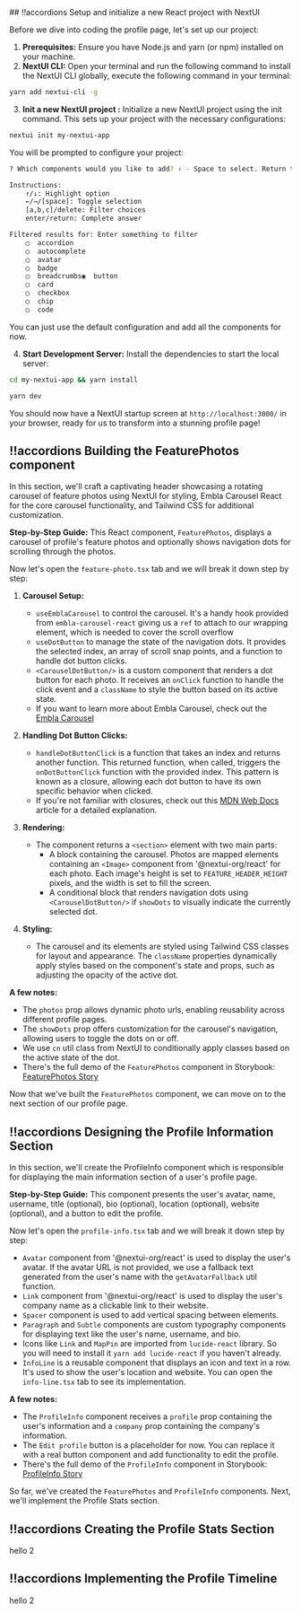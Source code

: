 
<CodeWithAccoridions>
## !!accordions Setup and initialize a new React project with NextUI

Before we dive into coding the profile page, let's set up our project:

1.  **Prerequisites:** Ensure you have Node.js and yarn (or npm) installed on your machine.
2.  **NextUI CLI:** Open your terminal and run the following command to install the NextUI CLI globally, execute the following command in your terminal:

```bash
yarn add nextui-cli -g
```

3.  **Init a new NextUI project :** Initialize a new NextUI project using the init command. This sets up your project with the necessary configurations:

```bash
nextui init my-nextui-app
```

You will be prompted to configure your project:

```bash
? Which components would you like to add? › - Space to select. Return to submit

Instructions:
    ↑/↓: Highlight option
    ←/→/[space]: Toggle selection
    [a,b,c]/delete: Filter choices
    enter/return: Complete answer

Filtered results for: Enter something to filter
    ◯  accordion
    ◯  autocomplete
    ◯  avatar
    ◯  badge
    ◯  breadcrumbs◉  button
    ◯  card
    ◯  checkbox
    ◯  chip
    ◯  code
```

You can just use the default configuration and add all the components for now.

4.  **Start Development Server:** Install the dependencies to start the local server:

```bash
cd my-nextui-app && yarn install
```

```bash
yarn dev
```

You should now have a NextUI startup screen at `http://localhost:3000/` in your browser, ready for us to transform into a stunning profile page!

## !!accordions Building the FeaturePhotos component

In this section, we'll craft a captivating header showcasing a rotating carousel of feature photos using NextUI for styling, Embla Carousel React for the core carousel functionality, and Tailwind CSS for additional customization.

**Step-by-Step Guide:**
This React component, `FeaturePhotos`, displays a carousel of profile's feature photos and optionally shows navigation dots for scrolling through the photos.

Now let's open the `feature-photo.tsx` tab and we will break it down step by step:

1. **Carousel Setup:**

   - `useEmblaCarousel` to control the carousel. It's a handy hook provided from `embla-carousel-react` giving us a `ref` to attach to our wrapping element, which is needed to cover the scroll overflow
   - `useDotButton` to manage the state of the navigation dots. It provides the selected index, an array of scroll snap points, and a function to handle dot button clicks.
   - `<CarouselDotButton/>` is a custom component that renders a dot button for each photo. It receives an `onClick` function to handle the click event and a `className` to style the button based on its active state.
   - If you want to learn more about Embla Carousel, check out the <a href="https://www.embla-carousel.com/get-started/react/#accessing-the-carousel-api" target="_blank">Embla Carousel</a>

2. **Handling Dot Button Clicks:**

   - `handleDotButtonClick` is a function that takes an index and returns another function. This returned function, when called, triggers the `onDotButtonClick` function with the provided index. This pattern is known as a closure, allowing each dot button to have its own specific behavior when clicked.
   - If you're not familiar with closures, check out this <a href="https://developer.mozilla.org/en-US/docs/Web/JavaScript/Closures" target="_blank">MDN Web Docs</a> article for a detailed explanation.

3. **Rendering:**

   - The component returns a `<section>` element with two main parts:
     - A block containing the carousel. Photos are mapped elements containing an `<Image>` component from '@nextui-org/react' for each photo. Each image's height is set to `FEATURE_HEADER_HEIGHT` pixels, and the width is set to fill the screen.
     - A conditional block that renders navigation dots using `<CarouselDotButton/>` if `showDots` to visually indicate the currently selected dot.

4. **Styling:**
   - The carousel and its elements are styled using Tailwind CSS classes for layout and appearance. The `className` properties dynamically apply styles based on the component's state and props, such as adjusting the opacity of the active dot.

**A few notes:**

- The `photos` prop allows dynamic photo urls, enabling reusability across different profile pages.
- The `showDots` prop offers customization for the carousel's navigation, allowing users to toggle the dots on or off.
- We use `cn` util class from NextUI to conditionally apply classes based on the active state of the dot.
- There's the full demo of the `FeaturePhotos` component in Storybook: <a href="https://66a1ae67d3806ba8755e9ebe-rktxlyjzkm.chromatic.com/?path=/docs/tutorials-profile-ui-components-feature-photos--docs" target="_blank">FeaturePhotos Story</a>

Now that we've built the `FeaturePhotos` component, we can move on to the next section of our profile page.

## !!accordions Designing the Profile Information Section

In this section, we'll create the ProfileInfo component which is responsible for displaying the main information section of a user's profile page.<br/>

**Step-by-Step Guide:**
This component presents the user's avatar, name, username, title (optional), bio (optional), location (optional), website (optional), and a button to edit the profile.

Now let's open the `profile-info.tsx` tab and we will break it down step by step:

- `Avatar` component from '@nextui-org/react' is used to display the user's avatar. If the avatar URL is not provided, we use a fallback text generated from the user's name with the `getAvatarFallback` util function.
- `Link` component from '@nextui-org/react' is used to display the user's company name as a clickable link to their website.
- `Spacer` component is used to add vertical spacing between elements.
- `Paragraph` and `Subtle` components are custom typography components for displaying text like the user's name, username, and bio.
- Icons like `Link` and `MapPin` are imported from `lucide-react` library. So you will need to install it `yarn add lucide-react` if you haven't already.
- `InfoLine` is a reusable component that displays an icon and text in a row. It's used to show the user's location and website. You can open the `info-line.tsx` tab to see its implementation.

**A few notes:**

- The `ProfileInfo` component receives a `profile` prop containing the user's information and a `company` prop containing the company's information.
- The `Edit profile` button is a placeholder for now. You can replace it with a real button component and add functionality to edit the profile.
- There's the full demo of the `ProfileInfo` component in Storybook: <a href="https://66a1ae67d3806ba8755e9ebe-rktxlyjzkm.chromatic.com/?path=/docs/tutorials-profile-ui-components-profile-info--docs" target="_blank">ProfileInfo Story</a>

So far, we've created the `FeaturePhotos` and `ProfileInfo` components. Next, we'll implement the Profile Stats section.

## !!accordions Creating the Profile Stats Section

hello 2

## !!accordions Implementing the Profile Timeline

hello 2

</CodeWithAccoridions>
